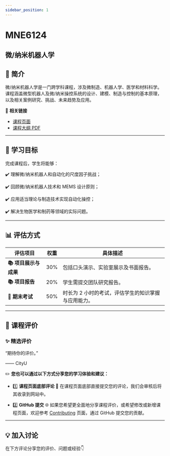 ```yaml
---
sidebar_position: 1
---
```


# MNE6124
## 微/纳米机器人学

## **📘 简介**
微/纳米机器人学是一门跨学科课程，涉及微制造、机器人学、医学和材料科学。课程涵盖微型机器人及微/纳米操控系统的设计、建模、制造与控制的基本原理，以及相关案例研究、挑战、未来趋势及应用。

🔗 **相关链接**
- [课程页面](https://www.cityu.edu.hk/catalogue/pg/202425/course/MNE6124.htm)
- [课程大纲 PDF](https://www.cityu.edu.hk/catalogue/pg/202425/course/MNE6124.pdf)

---

## **🎯 学习目标**

完成课程后，学生将能够：

✔️ 理解微/纳米机器人和自动化的尺度因子挑战；

✔️ 回顾微/纳米机器人技术和 MEMS 设计原则；

✔️ 应用适当理论与制造技术实现自动化操控；

✔️ 解决生物医学和制药等领域的实际问题。

---

## **📊 评估方式**

| **评估项目**            | **权重** | **具体描述**                                                                                     |
|------------------------|---------|---------------------------------------------------------------------------------------------------|
| **📚 项目展示与成果**    | 30%     | 包括口头演示、实验室展示及书面报告。                                                             |
| **📚 项目报告**          | 20%     | 学生需提交团队研究报告。                                                                         |
| **📖 期末考试**          | 50%     | 时长为 2 小时的考试，评估学生的知识掌握与应用能力。                                              |

---

## **💬 课程评价**

### ✨ **精选评价**
<div className={commentStyles.commentBox}>
    <p className={commentStyles.commentText}>
        “期待你的评价。”
    </p>
    <p className={commentStyles.commentAuthor}>—— CityU</p>
</div>

✏️ **您也可以通过以下方式分享您的学习体验和建议：**

- 1️⃣ **课程页面底部评论**
💬 在课程页面底部直接提交您的评论，我们会审核后将其收录到网站中。

- 2️⃣ **GitHub 提交**
🌐 如果您希望更全面地分享课程评价，或希望修改或新增课程页面，欢迎参考 [Contributing](/contributing) 页面，通过 GitHub 提交您的贡献。

---

## **💡 加入讨论**

在下方评论分享您的评价、问题或经验👇
<Utterances />